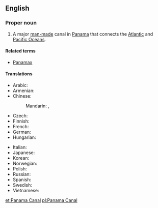 ==English==
{{wikipedia}}
===Proper noun===
{{en-proper noun|head=[[Panama]] [[canal|Canal]]}}

# A major [[man-made]] canal in [[Panama]] that connects the [[Atlantic Ocean|Atlantic]] and [[Pacific Ocean]]s.

====Related terms====
* [[Panamax]]

====Translations====
{{trans-top|Canal}}
* Arabic: {{t-|ar|قناة بنما|f|tr=qanaat banamaa|sc=Arab}}
* Armenian: {{t-|hy|Պանամայի ջրանցք|tr=Panamayi ǰranc’k’}}
* Chinese:
*: Mandarin: {{t-|cmn|巴拿馬運河|sc=Hani}}, {{t-|cmn|巴拿马运河|tr=Bānámǎ Yùnhé|sc=Hani}}
* Czech: {{t-|cs|Panamský průplav|m}}
* Finnish: {{t-|fi|Panaman kanava}}
* French: {{t-|fr|Canal de Panamá|m}}
* German: {{t+|de|Panamakanal|m}}
* Hungarian: {{t+|hu|Panama-csatorna}}
{{trans-mid}}
* Italian: {{t-|it|Canale di Panamá|m}}
* Japanese: {{t-|ja|パナマ運河|tr=Panama-unga|sc=Jpan}}
* Korean: {{t-|ko|파나마 운하|tr=Panama unha|sc=Kore}}
* Norwegian: {{t-|no|Panamakanalen|m}}
* Polish: {{t+|pl|Kanał Panamski|m}}
* Russian: {{t+|ru|Панамский канал|m|tr=Panámskij kanál|sc=Cyrl}}
* Spanish: {{t-|es|Canal de Panamá|m}}
* Swedish: {{t-|sv|Panamakanalen|c}}
* Vietnamese: {{t-|vi|kênh đào Panama}}
{{trans-bottom}}

[[et:Panama Canal]]
[[pl:Panama Canal]]